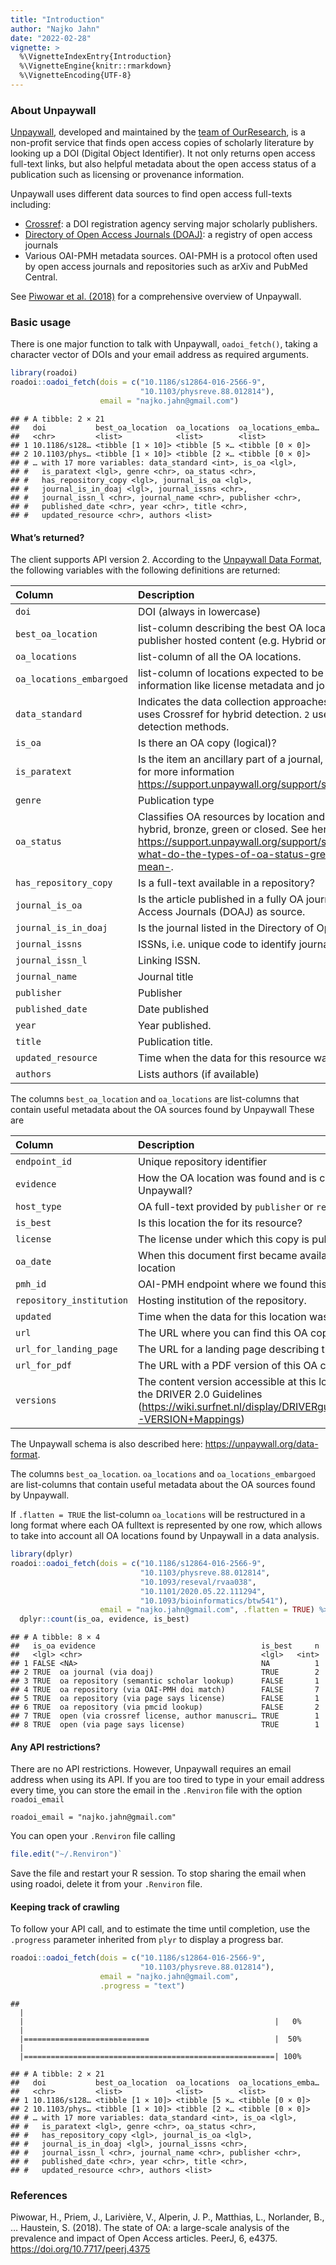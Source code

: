 ```yaml
---
title: "Introduction"
author: "Najko Jahn"
date: "2022-02-28"
vignette: >
  %\VignetteIndexEntry{Introduction}
  %\VignetteEngine{knitr::rmarkdown}
  %\VignetteEncoding{UTF-8}
---
```


### About Unpaywall

[Unpaywall](https://unpaywall.org/), developed and maintained by the [team of OurResearch](https://ourresearch.org/team/about), is a non-profit service that finds open access copies of scholarly literature by looking up a DOI (Digital Object Identifier). It not only returns open access full-text links, but also helpful metadata about the open access status of a publication such as licensing or provenance information.

Unpaywall uses different data sources to find open access full-texts including:

- [Crossref](https://www.crossref.org/): a DOI registration agency serving major scholarly publishers.
- [Directory of Open Access Journals (DOAJ)](https://doaj.org/): a registry of open access journals
- Various OAI-PMH metadata sources. OAI-PMH is a protocol often used by open access journals and repositories such as arXiv and PubMed Central.

See [Piwowar et al. (2018)](https://doi.org/10.7717/peerj.4375) for a comprehensive overview of Unpaywall.

### Basic usage

There is one major function to talk with Unpaywall, `oadoi_fetch()`, taking a character vector of DOIs and your email address as required arguments.


```r
library(roadoi)
roadoi::oadoi_fetch(dois = c("10.1186/s12864-016-2566-9",
                             "10.1103/physreve.88.012814"),
                    email = "najko.jahn@gmail.com")
```

```
## # A tibble: 2 × 21
##   doi           best_oa_location  oa_locations  oa_locations_emba…
##   <chr>         <list>            <list>        <list>            
## 1 10.1186/s128… <tibble [1 × 10]> <tibble [5 ×… <tibble [0 × 0]>  
## 2 10.1103/phys… <tibble [1 × 10]> <tibble [2 ×… <tibble [0 × 0]>  
## # … with 17 more variables: data_standard <int>, is_oa <lgl>,
## #   is_paratext <lgl>, genre <chr>, oa_status <chr>,
## #   has_repository_copy <lgl>, journal_is_oa <lgl>,
## #   journal_is_in_doaj <lgl>, journal_issns <chr>,
## #   journal_issn_l <chr>, journal_name <chr>, publisher <chr>,
## #   published_date <chr>, year <chr>, title <chr>,
## #   updated_resource <chr>, authors <list>
```

#### What's returned?

The client supports API version 2. According to the [Unpaywall Data Format](https://unpaywall.org/data-format), the following variables with the following definitions are returned:

**Column**|**Description**
|:------------|:----------------------------------------------
`doi`|DOI (always in lowercase)
`best_oa_location`|list-column describing the best OA location. Algorithm prioritizes publisher hosted content (e.g. Hybrid or Gold)
`oa_locations`|list-column of all the OA locations.
`oa_locations_embargoed` | list-column of locations expected to be available in the future based on information like license metadata and journals' delayed OA policies
`data_standard`|Indicates the data collection approaches used for this resource. `1` mostly uses Crossref for hybrid detection. `2` uses more comprehensive hybrid detection methods.
`is_oa`|Is there an OA copy (logical)?
`is_paratext`| Is the item an ancillary part of a journal, like a table of contents? See here for more information <https://support.unpaywall.org/support/solutions/articles/44001894783>.
`genre`|Publication type
`oa_status`|Classifies OA resources by location and license terms as one of: gold, hybrid, bronze, green or closed. See here for more information <https://support.unpaywall.org/support/solutions/articles/44001777288-what-do-the-types-of-oa-status-green-gold-hybrid-and-bronze-mean->.
`has_repository_copy`|Is a full-text available in a repository?
`journal_is_oa`|Is the article published in a fully OA journal? Uses the Directory of Open Access Journals (DOAJ) as source.
`journal_is_in_doaj`|Is the journal listed in the Directory of Open Access Journals (DOAJ).
`journal_issns`|ISSNs, i.e. unique code to identify journals.
`journal_issn_l`|Linking ISSN.
`journal_name`|Journal title
`publisher`|Publisher
`published_date`|Date published
`year`|Year published.
`title`|Publication title.
`updated_resource`|Time when the data for this resource was last updated.
`authors`|Lists authors (if available)

The columns  `best_oa_location` and  `oa_locations` are list-columns that contain useful metadata about the OA sources found by Unpaywall These are

**Column**|**Description**
|:------------|:----------------------------------------------
`endpoint_id`|Unique repository identifier
`evidence`|How the OA location was found and is characterized by Unpaywall?
`host_type`|OA full-text provided by `publisher` or `repository`.
`is_best`|Is this location the \code{best_oa_location} for its resource?
`license`|The license under which this copy is published
`oa_date`|When this document first became available at this location
`pmh_id`|OAI-PMH endpoint where we found this location
`repository_institution`|Hosting institution of the repository.
`updated`|Time when the data for this location was last updated
`url`|The URL where you can find this OA copy.
`url_for_landing_page`| The URL for a landing page describing this OA copy.
`url_for_pdf`|The URL with a PDF version of this OA copy.
`versions`|The content version accessible at this location following the DRIVER 2.0 Guidelines  (<https://wiki.surfnet.nl/display/DRIVERguidelines/DRIVER-VERSION+Mappings>)

The Unpaywall schema is also described here: <https://unpaywall.org/data-format>.

The columns  `best_oa_location`. `oa_locations` and `oa_locations_embargoed` are list-columns that contain useful metadata about the OA sources found by Unpaywall.

If `.flatten = TRUE` the list-column `oa_locations` will be restructured in a long format where each OA fulltext is represented by one row, which allows to take into account all OA locations found by Unpaywall in a data analysis.


```r
library(dplyr)
roadoi::oadoi_fetch(dois = c("10.1186/s12864-016-2566-9",
                             "10.1103/physreve.88.012814",
                             "10.1093/reseval/rvaa038",
                             "10.1101/2020.05.22.111294",
                             "10.1093/bioinformatics/btw541"),
                    email = "najko.jahn@gmail.com", .flatten = TRUE) %>%
  dplyr::count(is_oa, evidence, is_best)
```

```
## # A tibble: 8 × 4
##   is_oa evidence                                     is_best     n
##   <lgl> <chr>                                        <lgl>   <int>
## 1 FALSE <NA>                                         NA          1
## 2 TRUE  oa journal (via doaj)                        TRUE        2
## 3 TRUE  oa repository (semantic scholar lookup)      FALSE       1
## 4 TRUE  oa repository (via OAI-PMH doi match)        FALSE       7
## 5 TRUE  oa repository (via page says license)        FALSE       1
## 6 TRUE  oa repository (via pmcid lookup)             FALSE       2
## 7 TRUE  open (via crossref license, author manuscri… TRUE        1
## 8 TRUE  open (via page says license)                 TRUE        1
```


#### Any API restrictions?

There are no API restrictions. However, Unpaywall requires an email address when using its API. If you are too tired to type in your email address every time, you can store the email  in the `.Renviron` file with the option `roadoi_email`

```
roadoi_email = "najko.jahn@gmail.com"
```

You can open your `.Renviron` file calling

```r
file.edit("~/.Renviron")`
```

Save the file and restart your R session. To stop sharing the email when using roadoi, delete it from your `.Renviron` file.

#### Keeping track of crawling

To follow your API call, and to estimate the time until completion, use the `.progress` parameter inherited from `plyr` to display a progress bar.


```r
roadoi::oadoi_fetch(dois = c("10.1186/s12864-016-2566-9",
                             "10.1103/physreve.88.012814"),
                    email = "najko.jahn@gmail.com",
                    .progress = "text")
```

```
##   |                                                                |                                                        |   0%  |                                                                |============================                            |  50%  |                                                                |========================================================| 100%
```

```
## # A tibble: 2 × 21
##   doi           best_oa_location  oa_locations  oa_locations_emba…
##   <chr>         <list>            <list>        <list>            
## 1 10.1186/s128… <tibble [1 × 10]> <tibble [5 ×… <tibble [0 × 0]>  
## 2 10.1103/phys… <tibble [1 × 10]> <tibble [2 ×… <tibble [0 × 0]>  
## # … with 17 more variables: data_standard <int>, is_oa <lgl>,
## #   is_paratext <lgl>, genre <chr>, oa_status <chr>,
## #   has_repository_copy <lgl>, journal_is_oa <lgl>,
## #   journal_is_in_doaj <lgl>, journal_issns <chr>,
## #   journal_issn_l <chr>, journal_name <chr>, publisher <chr>,
## #   published_date <chr>, year <chr>, title <chr>,
## #   updated_resource <chr>, authors <list>
```


### References

Piwowar, H., Priem, J., Larivière, V., Alperin, J. P., Matthias, L., Norlander, B., … Haustein, S. (2018). The state of OA: a large-scale analysis of the prevalence and impact of Open Access articles. PeerJ, 6, e4375. <https://doi.org/10.7717/peerj.4375>
